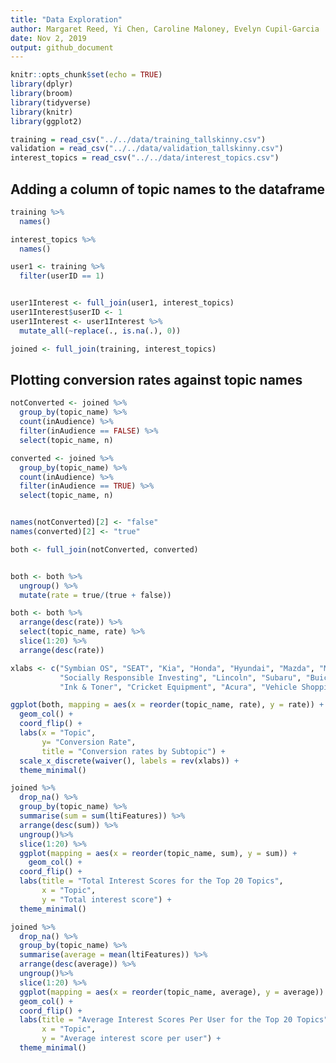 ```yaml
---
title: "Data Exploration"
author: Margaret Reed, Yi Chen, Caroline Maloney, Evelyn Cupil-Garcia
date: Nov 2, 2019
output: github_document
---
```


```r
knitr::opts_chunk$set(echo = TRUE)
library(dplyr)
library(broom)
library(tidyverse)
library(knitr)
library(ggplot2)
```


```r
training = read_csv("../../data/training_tallskinny.csv")
validation = read_csv("../../data/validation_tallskinny.csv")
interest_topics = read_csv("../../data/interest_topics.csv")
```


## Adding a column of topic names to the dataframe

```r
training %>%
  names()

interest_topics %>%
  names()

user1 <- training %>%
  filter(userID == 1) 


user1Interest <- full_join(user1, interest_topics)
user1Interest$userID <- 1
user1Interest <- user1Interest %>%
  mutate_all(~replace(., is.na(.), 0))

joined <- full_join(training, interest_topics)
```


## Plotting conversion rates against topic names

```r

notConverted <- joined %>%
  group_by(topic_name) %>%
  count(inAudience) %>%
  filter(inAudience == FALSE) %>% 
  select(topic_name, n)

converted <- joined %>%
  group_by(topic_name) %>%
  count(inAudience) %>%
  filter(inAudience == TRUE) %>%
  select(topic_name, n)


names(notConverted)[2] <- "false"
names(converted)[2] <- "true"

both <- full_join(notConverted, converted)


both <- both %>%
  ungroup() %>%
  mutate(rate = true/(true + false))

both <- both %>%
  arrange(desc(rate)) %>%
  select(topic_name, rate) %>%
  slice(1:20) %>%
  arrange(desc(rate))

xlabs <- c("Symbian OS", "SEAT", "Kia", "Honda", "Hyundai", "Mazda", "Mitsubishi", "Nissan", 
           "Socially Responsible Investing", "Lincoln", "Subaru", "Buick", "Toyota", "Microcars & Subcompacts", 
           "Ink & Toner", "Cricket Equipment", "Acura", "Vehicle Shopping", "SUVs & Crossovers", "Retailers")

ggplot(both, mapping = aes(x = reorder(topic_name, rate), y = rate)) +
  geom_col() +
  coord_flip() + 
  labs(x = "Topic", 
       y= "Conversion Rate", 
       title = "Conversion rates by Subtopic") +
  scale_x_discrete(waiver(), labels = rev(xlabs)) + 
  theme_minimal()

```


```r
joined %>%
  drop_na() %>%
  group_by(topic_name) %>%
  summarise(sum = sum(ltiFeatures)) %>%
  arrange(desc(sum)) %>%
  ungroup()%>%
  slice(1:20) %>%
  ggplot(mapping = aes(x = reorder(topic_name, sum), y = sum)) +
    geom_col() + 
  coord_flip() + 
  labs(title = "Total Interest Scores for the Top 20 Topics", 
       x = "Topic", 
       y = "Total interest score") + 
  theme_minimal()
```



```r
joined %>%
  drop_na() %>%
  group_by(topic_name) %>%
  summarise(average = mean(ltiFeatures)) %>%
  arrange(desc(average)) %>%
  ungroup()%>%
  slice(1:20) %>%
  ggplot(mapping = aes(x = reorder(topic_name, average), y = average)) +
  geom_col() + 
  coord_flip() + 
  labs(title = "Average Interest Scores Per User for the Top 20 Topics", 
       x = "Topic", 
       y = "Average interest score per user") + 
  theme_minimal()
```




